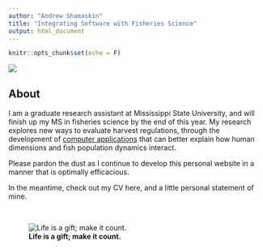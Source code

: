 ```yaml
---
author: "Andrew Shamaskin"
title: "Integrating Software with Fisheries Science"
output: html_document
---
```


```r
knitr::opts_chunk$set(echo = F)
```

![](figure/AndrewShamaskin_Photo.png)

## About 

I am a graduate research assistant at Mississippi State University, and will finish up my MS in fisheries science by the end of this year.  My research explores new ways to evaluate harvest regulations, through the development of [computer applications](https://acshamaskin.shinyapps.io/YPR_DN/) that can better explain how human dimensions and fish population dynamics interact. 

Please pardon the dust as I continue to develop this personal website in a manner that is optimally efficacious.  

In the meantime, check out my CV here, and a little personal statement of mine.  

<br>


![**Life is a gift; make it count.**](figure/Shamaskin_Flathead.png)




